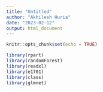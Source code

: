 ---
title: "Untitled"
author: "Akhilesh Huria"
date: "2023-02-12"
output: html_document
---

```{r setup, include=FALSE}
knitr::opts_chunk$set(echo = TRUE)
```

```{r}
library(rpart)
library(randomForest)
library(readxl)
library(e1701)
library(class)
library(glmnet)
```

